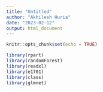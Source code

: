 ---
title: "Untitled"
author: "Akhilesh Huria"
date: "2023-02-12"
output: html_document
---

```{r setup, include=FALSE}
knitr::opts_chunk$set(echo = TRUE)
```

```{r}
library(rpart)
library(randomForest)
library(readxl)
library(e1701)
library(class)
library(glmnet)
```

